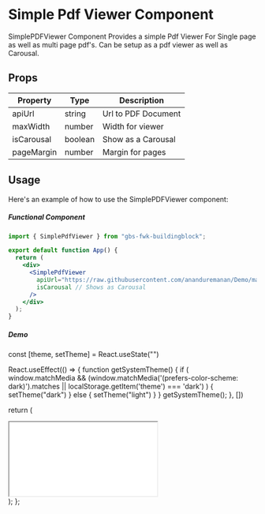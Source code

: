 # Simple Pdf Viewer Component

SimplePDFViewer Component Provides a simple Pdf Viewer For Single page as well as multi page pdf's. Can be setup as a pdf viewer as well as Carousal.

## Props

| Property   | Type    | Description         |
| ---------- | ------- | ------------------- |
| apiUrl     | string  | Url to PDF Document |
| maxWidth   | number  | Width for viewer    |
| isCarousal | boolean | Show as a Carousal  |
| pageMargin | number  | Margin for pages    |

## Usage

Here's an example of how to use the SimplePDFViewer component:

##### Functional Component

```jsx copy filename="App.tsx"
import { SimplePdfViewer } from "gbs-fwk-buildingblock";

export default function App() {
  return (
    <div>
      <SimplePdfViewer
        apiUrl="https://raw.githubusercontent.com/ananduremanan/Demo/main/The%20Three%20Little%20Pigs.pdf"
        isCarousal // Shows as Carousal
      />
    </div>
  );
}
```

##### Demo



const [theme, setTheme] = React.useState("")

React.useEffect(() => {
function getSystemTheme() {
if (
window.matchMedia &&
(window.matchMedia('(prefers-color-scheme: dark)').matches ||
localStorage.getItem('theme') === 'dark')
) {
setTheme("dark")
} else {
setTheme("light")
}
}
getSystemTheme();
}, [])

return (

<div style={{ marginTop: 12 }}>
  <iframe
    src={`https://codesandbox.io/embed/3vh6c9?view=preview&module=%2Fsrc%2FApp.tsx&hidenavigation=1&hidedevtools=1&theme=${theme}`}
    style={{ width: "100%", height: "30rem", borderRadius: "1rem" }}
    title="lively-river"
    sandbox="allow-forms allow-modals allow-popups allow-presentation allow-same-origin allow-scripts"
  ></iframe>
</div>
); };

<PdfViewer />
